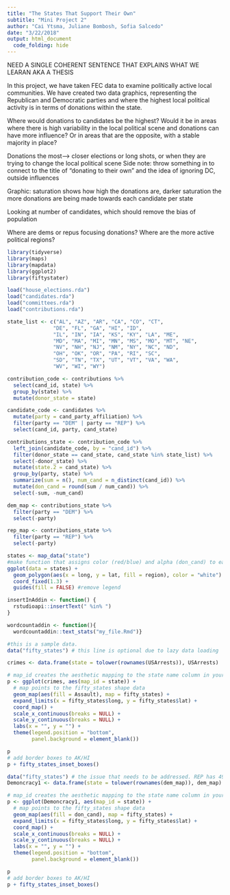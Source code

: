 ```yaml
---
title: "The States That Support Their Own"
subtitle: "Mini Project 2"
author: "Cai Ytsma, Juliane Bombosh, Sofia Salcedo"
date: "3/22/2018"
output: html_document
  code_folding: hide
---
```

NEED A SINGLE COHERENT SENTENCE THAT EXPLAINS WHAT WE LEARAN AKA A THESIS

In this project, we have taken FEC data to examine politically active local communities. We have created two data graphics, representing the Republican and Democratic parties and where the highest local political activity is in terms of donations within the state. 

Where would donations to candidates be the highest? Would it be in areas where there is high variability in the local political scene and donations can have more influence? Or in areas that are the opposite, with a stable majority in place?

Donations the most---> closer elections or long shots, or when they are trying to change the local political scene
Side note: throw something in to connect to the title of "donating to their own" and the idea of ignoring DC, outside influences

Graphic: saturation shows how high the donations are, darker saturation the more donations are being made towards each candidate per state

Looking at number of candidates, which should remove the bias of population

Where are dems or repus focusing donations? Where are the more active political regions?
```r
library(tidyverse)
library(maps)
library(mapdata)
library(ggplot2)
library(fiftystater)
```

```r
load("house_elections.rda")
load("candidates.rda")
load("committees.rda")
load("contributions.rda")
```

```r
state_list <- c("AL", "AZ", "AR", "CA", "CO", "CT",
               "DE", "FL", "GA", "HI", "ID",
               "IL", "IN", "IA", "KS", "KY", "LA", "ME",
               "MD", "MA", "MI", "MN", "MS", "MO", "MT", "NE",
               "NV", "NH", "NJ", "NM", "NY", "NC", "ND",
               "OH", "OK", "OR", "PA", "RI", "SC", 
               "SD", "TN", "TX", "UT", "VT", "VA", "WA", 
               "WV", "WI", "WY")
```

```r
contribution_code <- contributions %>%
  select(cand_id, state) %>%
  group_by(state) %>%
  mutate(donor_state = state)

candidate_code <- candidates %>%
  mutate(party = cand_party_affiliation) %>%
  filter(party == "DEM" | party == "REP") %>%
  select(cand_id, party, cand_state)
```

```r
contributions_state <- contribution_code %>%
  left_join(candidate_code, by = "cand_id") %>%
  filter(donor_state == cand_state, cand_state %in% state_list) %>%
  select(-donor_state) %>%
  mutate(state.2 = cand_state) %>%
  group_by(party, state) %>%
  summarize(sum = n(), num_cand = n_distinct(cand_id)) %>%
  mutate(don_cand = round(sum / num_cand)) %>%
  select(-sum, -num_cand)
```

```r
dem_map <- contributions_state %>%
  filter(party == "DEM") %>%
  select(-party)

rep_map <- contributions_state %>%
  filter(party == "REP") %>%
  select(-party)
```

```r
states <- map_data("state")
#make function that assigns color (red/blue) and alpha (don_cand) to each region (state)
ggplot(data = states) +
  geom_polygon(aes(x = long, y = lat, fill = region), color = "white") +
  coord_fixed(1.3) +
  guides(fill = FALSE) #remove legend
```

```r
insertInAddin <- function() {
  rstudioapi::insertText(" %in% ")
}

wordcountaddin <- function(){
  wordcountaddin::text_stats("my_file.Rmd")}

```

```r
#this is a sample data. 
data("fifty_states") # this line is optional due to lazy data loading

crimes <- data.frame(state = tolower(rownames(USArrests)), USArrests)

# map_id creates the aesthetic mapping to the state name column in your data
p <- ggplot(crimes, aes(map_id = state)) + 
  # map points to the fifty_states shape data
  geom_map(aes(fill = Assault), map = fifty_states) + 
  expand_limits(x = fifty_states$long, y = fifty_states$lat) +
  coord_map() +
  scale_x_continuous(breaks = NULL) + 
  scale_y_continuous(breaks = NULL) +
  labs(x = "", y = "") +
  theme(legend.position = "bottom", 
        panel.background = element_blank())

p
# add border boxes to AK/HI
p + fifty_states_inset_boxes() 
```

```r
data("fifty_states") # the issue that needs to be addressed. REP has 49 data values and DEM has 48. Which is an issue if we use fiftystater. I do not think that the issue is that the state labels are different. Fiftystater has the name of the state lower case and we have the abbrieviation. SO we could... fix that with join but I don't think that will fix it. So we gotta fixure out why there is missing data through the filtering process or we gotta see if we can somehow override this so that it doesn't return the error "neg interger."kk ily J
Demoncracy1 <- data.frame(state = tolower(rownames(dem_map)), dem_map)

# map_id creates the aesthetic mapping to the state name column in your data
p <- ggplot(Demoncracy1, aes(map_id = state)) + 
  # map points to the fifty_states shape data
  geom_map(aes(fill = don_cand), map = fifty_states) + 
  expand_limits(x = fifty_states$long, y = fifty_states$lat) +
  coord_map() +
  scale_x_continuous(breaks = NULL) + 
  scale_y_continuous(breaks = NULL) +
  labs(x = "", y = "") +
  theme(legend.position = "bottom", 
        panel.background = element_blank())

p
# add border boxes to AK/HI
p + fifty_states_inset_boxes() 


```
